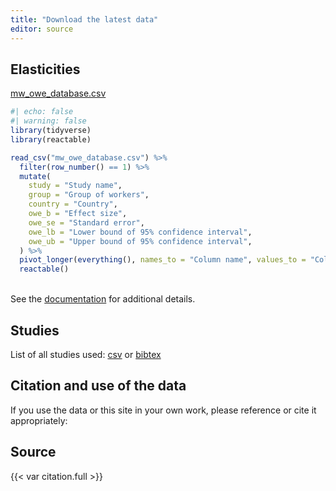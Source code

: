 ```yaml
---
title: "Download the latest data"
editor: source
---
```

## Elasticities
[mw_owe_database.csv](mw_owe_database.csv)

```r
#| echo: false
#| warning: false
library(tidyverse)
library(reactable)

read_csv("mw_owe_database.csv") %>% 
  filter(row_number() == 1) %>% 
  mutate(
    study = "Study name",
    group = "Group of workers",
    country = "Country",
    owe_b = "Effect size",
    owe_se = "Standard error",
    owe_lb = "Lower bound of 95% confidence interval",
    owe_ub = "Upper bound of 95% confidence interval",
  ) %>% 
  pivot_longer(everything(), names_to = "Column name", values_to = "Column description") %>% 
  reactable()
```
<br/>
See the [documentation](documentation.html) for additional details.

## Studies
List of all studies used: [csv](mw_owe_studies.csv) or [bibtex](mw_owe_studies.bib)

## Citation and use of the data
If you use the data or this site in your own work, please reference or cite it appropriately:

::: {.callout-note}
## Source
{{< var citation.full >}}
:::
